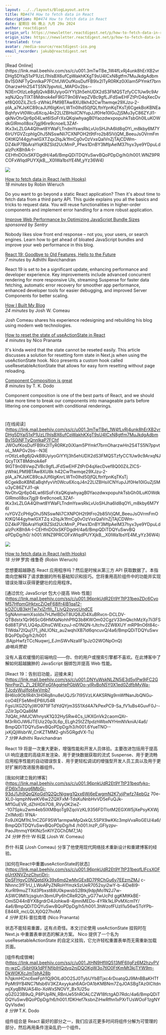 ```yaml
---
layout: ../../layouts/BlogLayout.astro
title: RD#474 How to fetch data in React
description: RD#474 How to fetch data in React
date: 星期日 06 晚上 九月 29o 2024
author: reactdigest
origin_url: https://newsletter.reactdigest.net/p/how-to-fetch-data-in-react
origin_site: https://newsletter.reactdigest.net/p/how-to-fetch-data-in-react
translated: true
avatar: /media-source/reactdigest-ico.png
email_recorder: jakub@reactdigest.net
---
```



<Reference client:only="react" title="RD#474 How to fetch data in React" url="https://newsletter.reactdigest.net/p/how-to-fetch-data-in-react" />

<Detail client:only="react">
	[Read Online](https://link.mail.beehiiv.com/ss/c/u001.3mTwTBe_1W4fLvRj4unk8hErXB2vrDHg5DYaj51xP1UzLl1hlsBX6ufCpWakhKXgT9sU4ICxN8gtfm7MuJkdgAdbmBv1S0iNFTyQnnlkaP7FChfJWOufKosDufFB9lx2ITyR0RKz0iXIam5PYmkf7brnOharzwHn2S4TS5N7ppvtoL_MAPGv2bs--N3ErrOtIzLe8g6jQvkB8UyiyoGiYYIj3h5ehUDX2dS3FMQSTzfyCC1Uw9c9ArxqNJQcyTIXT8Mdnok4eF9IGT9n08VwpZVBc9gfLJFdSwEHFZtPrD4qXecDvef8Q00ZiLZIcS-zWhkLPM9BTAw8XU8kh42CwTtwmqe29XJzu-2-pIA_a7KJsKC89caJUf6lgKnrLWTn0lhd50jfQLftnYpnKqTKsTj6CgekBoKBNEaBqhfyvVt0Wcu6XcqJ4n22LlZBHsiICNYupJJf0He10lGuZjSMu3yC86ZYJl1-qkNvOtvQjr6p04Lwt6lSoFrXsQKqiwhyagB0YaozdwxpopuhkTsbGh0lLuKOWdkGIRmoII8ox7jgj96re9cnoelL3ZAf-lKx3xLZLGA4Qlhwt8YWaFLTndmYswsRkLvUoSHJhA6ld8qOYi_m8kby6M7Y6IrUYGVZcphIgOhJ5NSswNli7CXNPOH2t9tFro2b85lVjQM_BeeuJsOVrmFmOKtKQ144gyhwlGXTZqx2IqJk1fmCg0vOzVxsQaIVnZjTAjCDWm-DZ4kiP7BbAraYIqKBZSld2UcMmP_Pfws1DnBY3MfpAelM37hyx3ye9YDpuLdaIzPcKBh9A-I-CEHfnDOlxSKFDgdH/4a6/BmpQDiTDQYuSwvBQoPDpDg/h0/h001.WNZ9PRCOFxWlqdPUYXjkB__X0IWa1bsYE4M_yYz36W4)

![](https://link.mail.beehiiv.com/ss/o/u001.Btu2bd7uwPPtNpvEhFUmtA/4a6/BmpQDiTDQYuSwvBQoPDpDg/ho.gif)

[How to fetch data in React (with Hooks)](https://link.mail.beehiiv.com/ss/c/u001.96pnkUdR2Et9YTtP31beqfQAf_qUprM09yoMPtF27zLfi-IFQAv2YKPvJWkO3zy1Ut4Hr54GBbKGef8d1WOIK3x5A4Eek7q97NkrL51bDW3nXzMqTLv9cyjb3Kckjw1qxQaUtUafh3a2WRFvCV8xmw-FZo3ckhMeyy9MEhl4Jyx37UTJKZD0RzPaufCKzsmGRkx7QR7OXUEyHJ1Zy4vKLJVVG33ajz0DPA3WrnGf18TVP_YGaO904Bw6sSoz1WNZNBT9zJnEK5KK3Ne9_FSjrA/4a6/BmpQDiTDQYuSwvBQoPDpDg/h1/h001.FESYoO90ytDJM5ddSxHSYyMpeZ8bMhMI717y7Mlwl68)  
_18 minutes_ by Robin Wieruch

Do you want to go beyond a static React application? Then it's about time to fetch data from a third party API. This guide explains you all the basics and tricks to request data. You will reuse functionalities in higher-order components and implement error handling for a more robust application.

[Improve Web Performance by Optimizing JavaScript Bundle Sizes](https://link.mail.beehiiv.com/ss/c/u001.96pnkUdR2Et9YTtP31beqZDc6CvoM57HfpmGHktxcZjOeF68lfr4IB1qa12-kOZCUB3kHTw7xlZrfll_TLlvQ2oyycUndCE5gNAnmwmXsoldx7HJfEIBDoT8UQ8JD4XuBRvcn-DCLDV-QTBdstx1Qr96ScG6HMXaNohhPfIQ3b8KWOm02CgzV33mQkchMzXy7ii3FS6d88TjPVLUQ4pJDhsCWlExzuJ-nD1NQN-tJtchv2ZW8XUYmRP9nO6t84c-TIWda72lQuj171_jiNLIONz_au2wqhiXB7ld6qncuvQ/4a6/BmpQDiTDQYuSwvBQoPDpDg/h2/h001.BAjpHwfzTCcNuqwrj_EJmSWvNzalIF1pJzO2WONpOnQ)  
_sponsored by Sentry_

Nobody likes slow front end response – not you, your users, or search engines. Learn how to get ahead of bloated JavaScript bundles and improve your web performance in this blog.

[React 19: Goodbye to Old Features, Hello to the Future](https://link.mail.beehiiv.com/ss/c/u001.DNYuWskNLZN5iE3d5ylPw9jFC2GNnrPqrZ_Z_2ERDFpGfAgqHePGbWOo-ylRvBoN5Y0X1ed0ZdfbMyWa-TJcdyWujIfot4wVmb7BH6lo9Ob1R4h3H0Rq8nu8eUQJSr7l9SVzLKAKSRNg9rnWfNanJbQNGu-coO4EFSeMmEP6IU54RFgsUXGZQ1yjWO971lFTdYdQYjm3S51Xd4A7kPexPC9-Sa_fV1uBs4GuvF0J--JZilr3pOQa86M7dQAt_HMJCWhnysK1Q32HySRw4Cs_UKXGnVk2caomQXr-M3rRiOJW6JTEUiz20p3L6p_ELgh25tZZfpdzhWbxNYHmNVkniA/4a6/BmpQDiTDQYuSwvBQoPDpDg/h3/h001.6YueTNO--jxKjQjWsbrW_CnKZTMM2-ghi5GRgdVX-Ts)  
_7 minutes_ by Adhithi Ravichandran

React 19 is set to be a significant update, enhancing performance and developer experience. Key improvements include advanced concurrent rendering for more responsive UIs, streaming Suspense for faster data fetching, automatic error recovery for smoother app performance, enhanced developer tools for easier debugging, and improved Server Components for better scaling.

[How I Built My Blog](https://link.mail.beehiiv.com/ss/c/u001.96pnkUdR2Et9YTtP31beqfyko-iFD6lxTdvug6MbGi-93dJ1Jh9QpQXpGd1Q2QcNigwg1Qxx6Wj6eEwgmN2K7yjiPwfz74ebGz70e-XL0-lqmphNvEKV6w2ZQXFxM-TdsKuNnbHvVD5eFuQJk-Mf1GuEVR_dZhHGti7O8_RVyOK2ieZ--1O7Spku2wm4eb5lXMBqoTg9ZqoVzKL9356FDTIotM2EGXW5jXePsyKXWjZn1MotEi1FNA-Fo9JXQM1hL1nCZGF9SW1armpwMpQxkQL5SPX9wKKc3mpVvaRoGEU/4a6/BmpQDiTDQYuSwvBQoPDpDg/h4/h001.lnzP_GFlyzpv-PaoJltnmqY6KINz5nKIYZGChDM7_1A)  
_24 minutes_ by Josh W. Comeau

Josh Comeau shares his experience redesigning and rebuilding his blog using modern web technologies.

[How to reset the state of useActionState in React](https://link.mail.beehiiv.com/ss/c/u001.96pnkUdR2Et9YTtP31beqfLlFcsXOFpUrtXNVZnzChyrjDri-DpSFHgvC0NQqtdXk39s6md2wMxGEx8D7PRChGu6y7EEzmZMJc-Nhnnc3fF1rU_LWoAPyZNRoHYmzkSzUeR7052syi2wY-b-4iDe8l9-XuRl9muZTXd3Pbxst88U0kpwsbS2Btkj9dpjMo1N2J7w-ASWC9Ml1cjsgiuTN3bmUPy6hCReR2Qh_yG77wUcPdggKMtKkBE-OmiSD44nBYX8grdrD4Johkw8-4jmniMEDo-4YRk1kLlPvMXcm1Y/4a6/BmpQDiTDQYuSwvBQoPDpDg/h5/h001.3hWzofFUzll1u56wSToYPb-E844R_mcLQLXj0Q27hoM)  
_4 minutes_ by Nico Prananta

It's kinda weird that the state cannot be reseted easily. This article discusses a solution for resetting form state in Next.js when using the useActionState hook. Nico presents a custom hook called useResetableActionState that allows for easy form resetting without page reloading.

[Component Composition is great](https://link.mail.beehiiv.com/ss/c/u001.JtHN9HflllQ513MF6IlgFz6M2hzyPVm-wzC-j5jbHXk1dPFNfjbIHQdyq2njDQOKgW3o7tlO0FtKmMt3kjTYW9m-DkW0KXcJmTphA28bh7qkmHCnc6xeFph1Qj9OlLdOO2SJ0TybUYbBTjxc4rDoatqQJ9MnBBaKHTfPpMt9YB4NC7Msb6V3KZAxyykah6AGrOA1bKMBNm7ZqJOASBgTAz0lCItdnmjXyqBINUAS4Io-XoWxSNOVY_Bx1U25uqGZG23B9uQ_P8PUpRN_RBnUe55hROALCZW18fctgAD7Rdc/4a6/BmpQDiTDQYuSwvBQoPDpDg/h6/h001.fDKHef7ksbnZiHwRfhn1xPXrTUsWOoF1zgNYQyVlsdw)  
_8 minutes_ by T. K. Dodo

Component composition is one of the best parts of React, and we should take more time to break our components into manageable parts before littering one component with conditional renderings.

#
</Detail>

\[在线阅读]\(https://link.mail.beehiiv.com/ss/c/u001.3mTwTBe\_1W4fLvRj4unk8hErXB2vrDHg5DYaj51xP1UzLl1hlsBX6ufCpWakhKXgT9sU4ICxN8gtfm7MuJkdgAdbmBv1S0iNFTyQnnlkaP7FChf JWOufKosDufFB9lx2ITyR0RKz0iXIam5PYmkf7brnOharzwHn2S4TS5N7ppvtoL\_MAPGv2bs--N3E rrOtIzLe8g6jQvkB8UyiyoGiYYIj3h5ehUDX2dS3FMQSTzfyCC1Uw9c9ArxqNJQcyTIXT8Mdnok4eF 9IGT9n08VwpZVBc9gfLJFdSwEHFZtPrD4qXecDvef8Q00ZiLZICS-zWhkLPM9BTAw8XU8k h42CwTtwmqe29XJzu-2-pIA\_a7KJsKC89caJUf6lgKnrLWTn0lhd50jfQLftnYpnKqTKsTj 6CgekBoKBNEaBqhfyvVt0Wcu6XcqJ4n22LlZBHsiICNYupJJf0He10lGuZjSMu3yC86ZYJl1-qk NvOtvQjr6p04Lwt6lSoFrXsQKqiwhyagB0YaozdwxpopuhkTsbGh0lLuKOWdkGIRmoII8ox7jgj9 6re9cnoelL3ZAf-lKx3xLZLGA4Qlhwt8YWaFLTndmYswsRkLvUoSHJha6ld8qOYi\_m8kby6M7Y6I ruYGVZcPHIgOhJ5NSswNli7CXNPOH2t9tFro2b85lVjQM\_BeeuJsOVrmFmOKtKQ144gyhwlGXTZq x2IqJk1fmCg0vOzVxsQaIVnZjTAjCDWm-DZ4kiP7BbAraYIqKBZSld2UcMmP\_Pfws1DnBY3MfpAelM37hyx3ye9YDpuLdaIzPcKBh9A-I-CEHfnDOlxSKFDgdH/4a6/BmpQDiTDQYuSwvBQ oPDpDg/h0/ h001.WNZ9PRCOFxWlqdPUYXjkB\_\_X0IWa1bsYE4M\_yYz36W4)

![](https://link.mail.beehiiv.com/ss/o/u001.Btu2bd7uwPPtNpvEhFUmtA/4a6/BmpQDiTDQYuSwvBQoPDpDg/ho.gif)

[How to fetch data in React (with Hooks)](https://link.mail.beehiiv.com/ss/c/u001.96pnkUdR2Et9YTtP31beqfQAf_qUprM09yoMPtF27zLfi-IFQAv2YKPvJWkO3zy1Ut4Hr54GBbKGef8d1WOIK3x5A4Eek7q97NkrL51bDW3nXzMqTLv9cyjb3Kckjw1qxQaUtUafh3a2WRFvCV8xmw-FZo3ckhMeyy9MEhl4Jyx37UTJKZD0RzPaufCKzsmGRkx7QR7OXUEyHJ1Zy4vKLJVVG33ajz0DPA3WrnGf18TVP_YGaO904Bw6sSoz1WNZNBT9zJnEK5KK3Ne9_FSjrA/4a6/BmpQDiTDQYuSwvBQoPDpDg/h1/h001.FESYoO90ytDJM5ddSxHSYyMpeZ8bMhMI717y7Mlwl68)\
*18 分钟* 罗宾·维鲁奇 (Robin Wieruch)

您想要超越静态 React 应用程序吗？然后是时候从第三方 API 获取数据了。本指南向您解释了请求数据的所有基础知识和技巧。您将重用高阶组件中的功能并实现错误处理以获得更健壮的应用程序。

\[通过优化 JavaScript 包大小提高 Web 性能]\(https://link.mail.beehiiv.com/ss/c/u001.96pnkUdR2Et9YTtP31beqZDc6CvoM57HfpmGHktxcZjOeF68lfr4IB1qa12-kOZCUB3kHTw7xlZrfll\_TLlvQ2oyycUndCE 5gNAnmwmXsoldx7HJfeIBDoT8UQ8JD4XuBRvcn-DCLDV-QTBdstx1Qr96ScG6HMXaNohhPfIQ3b8KWOm02CgzV33mQkchMzXy7ii3FS6d88TjPVLUQ4pJDhsCWlExzuJ-nD1NQN-tJtchv2ZW8XUY mRP9nO6t84c-TIWda72lQuj171\_jiNLIONz\_au2wqhiXB7ld6qncuvQ/4a6/BmpQDiTDQYuSwvBQoPDpDg/h2/h001 .BAjpHwfzTCcNuqwrj\_EJmSWvNzalIF1pJzO2WONpOnQ)\
*由哨兵赞助*

没有人喜欢缓慢的前端响应——你、你的用户或搜索引擎都不喜欢。在此博客中了解如何超越臃肿的 JavaScript 捆绑包并提高 Web 性能。

\[React 19：告别旧功能，迎接未来]\(https://link.mail.beehiiv.com/ss/c/u001.DNYuWskNLZN5iE3d5ylPw9jFC2GNnrPqrZ\_Z\_2ERDFpGfAgqHePGbWOo-ylRvBoN5Y0X1ed0ZdfbMyWa-TJcdyWujIfot4wVmb7 BH6lo9Ob1R4h3H0Rq8nu8eUQJSr7l9SVzLKAKSRNg9rnWfNanJbQNGu-coO4EFSeMmEP6IU54R FgsUXGZQ1yjWO971lFTdYdQYjm3S51Xd4A7kPexPC9-Sa\_fV1uBs4GuvF0J--JZilr3pOQa86M 7dQAt\_HMJCWhnysK1Q32HySRw4Cs\_UKXGnVk2caomQXr-M3rRiOJW6JTEUiz20p3L6p\_ELgh25tZZfpdzhWbxNYHmNVkniA/4a6/ BmpQDiTDQYuSwvBQoPDpDg/h3/h001.6YueTNO--jxKjQjWsbrW\_CnKZTMM2-ghi5GRgdVX-Ts)\
*7 分钟* Adhithi Ravichandran

React 19 将是一次重大更新，增强性能和开发人员体验。主要改进包括用于提高 UI 响应速度的高级并发渲染、用于更快数据获取的流式 Suspense、用于更流畅应用程序性能的自动错误恢复、用于更轻松调试的增强型开发人员工具以及用于更好扩展的改进服务器组件。

\[我如何建立我的博客]\(https://link.mail.beehiiv.com/ss/c/u001.96pnkUdR2Et9YTtP31beqfyko-iFD6lxTdvug6MbGi-93dJ1Jh9QpQXpGd1Q2QcNigwg1Qxx6Wj6eEwgmN2K7yjiPwfz74ebGz 70e-XL0-lqmphNveKV6w2ZQXFxM-TdsKuNnbHvVD5eFuQJk-Mf1GuEVR\_dZhHGti7O8\_RVyOK2ieZ--1O7Spku2wm4eb5lXMBqoTg9ZqoVzKL9356FDTIotM2EGXW5jXePsyKXWjZn1MotEi 1FNA-Fo9JXQM1hL1nCZGF9SW1armpwMpQxkQL5SPX9wKKc3mpVvaRoGEU/4a6/BmpQDiTDQYuSwvBQoPDpDg/h4 /h001.lnzP\_GFlyzpv-PaoJltnmqY6KINz5nKIYZGChDM7\_1A)\
*24 分钟* 乔什·W·科莫 (Josh W. Comeau)

乔什·科莫 (Josh Comeau) 分享了他使用现代网络技术重新设计和重建博客的经验。

\[如何在React中重置useActionState的状态]\(https://link.mail.beehiiv.com/ss/c/u001.96pnkUdR2Et9YTtP31beqfLlFcsXOFpUrtXNVZnzChyrjDri-DpSFHgvC0NQqtdXk39s6md2wMxGEx8D7PRChGu6y7EEzmZMJ c-Nhnnc3fF1rU\_LWoAPyZNRoHYmzkSzUeR7052syi2wY-b-4iDe8l9-XurRl9muZTXd3Pbxst88U0kpwsbS2Btkj9dpjMo1N2J7w-ASWC9Ml1cjsgiutn3bmUPy6hCReR2Qh\_yG77wUcPd ggKMtKkBE-OmiSD44nBYX8grdrD4Johkw8-4jmniMEDo-4YRk1kLlPvMXcm1Y/ 4a6/BmpQDiTDQYuSwvBQoPDpDg/h5/h001.3hWzofFUzll1u56wSToYPb-E844R\_mcLQLXj0Q27hoM)\
*4 分钟* 尼科·普拉南塔 (Nico Prananta)

状态不能轻易重置，这有点奇怪。本文讨论使用 useActionState 挂钩时在 Next.js 中重置表单状态的解决方案。 Nico 提供了一个名为 useResetableActionState 的自定义挂钩，它允许轻松重置表单而无需重新加载页面。

\[组件构成很棒]\(https://link.mail.beehiiv.com/ss/c/u001.JtHN9HflllQ513MF6IlgFz6M2hzyPVm-wzC-j5jbHXk1dPFNfjbIHQdyq2njDQOKgW3o7tlO0FtKmMt3kjTYW9m-DkW0KXcJmTphA28b h7qkmHCnc6xeFph1Qj9OlLdOO2SJ0TybUYbBTjxc4rDoatqQJ9MnBBaKHTfPpMt9YB4NC7Msb6V3KZAxyykah6AGrOA1bKMBNm7ZqJOASBgTAz0lCItdnmjXyqBINUAS4Io-XoWxSNOVY\_Bx1U25u qGZG23B9uQ\_P8PUpRN\_RBnUe55hROALCZW18fctgAD7Rdc/4a6/BmpQDiTDQYuSwvBQoPDpDg/h6/h001.fDKHef7ksbnZiHwRfhn1xPXrTUsWOoF1zgNYQyVlsdw)\
*8 分钟* T.K. Dodo

组件组合是 React 最好的部分之一，我们应该花更多时间将组件分解为可管理的部分，然后再用条件渲染乱扔一个组件。

#


